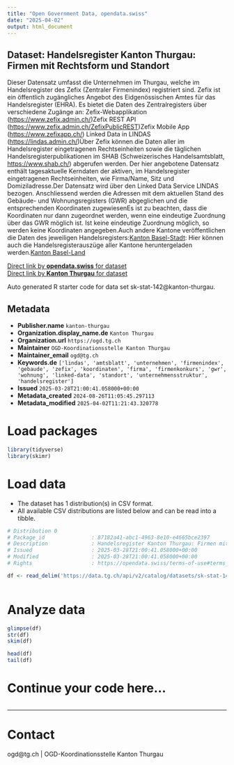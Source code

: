 ```yaml
---
title: "Open Government Data, opendata.swiss"
date: "2025-04-02"
output: html_document
---
```


## Dataset: Handelsregister Kanton Thurgau: Firmen mit Rechtsform und Standort

Dieser Datensatz umfasst die Unternehmen im Thurgau, welche im Handelsregister des Zefix (Zentraler Firmenindex) registriert sind. Zefix ist ein öffentlich zugängliches Angebot des Eidgenössischen Amtes für das Handelsregister (EHRA). Es bietet die Daten des Zentralregisters über verschiedene Zugänge an: Zefix-Webapplikation ([https://www.zefix.admin.ch/](https://www.zefix.admin.ch/))Zefix REST API ([https://www.zefix.admin.ch/ZefixPublicREST](https://www.zefix.admin.ch/ZefixPublicREST))Zefix Mobile App ([https://www.zefixapp.ch/](https://www.zefixapp.ch/)) Linked Data in LINDAS ([https://lindas.admin.ch/](https://lindas.admin.ch/))Über Zefix können die Daten aller im Handelsregister eingetragenen Rechtseinheiten sowie die täglichen Handelsregisterpublikationen im SHAB (Schweizerisches Handelsamtsblatt, [https://www.shab.ch/](https://www.shab.ch/)) abgerufen werden. Der hier angebotene Datensatz enthält tagesaktuelle Kerndaten der aktiven, im Handelsregister eingetragenen Rechtseinheiten, wie Firma/Name, Sitz und Domiziladresse.Der Datensatz wird über den Linked Data Service LINDAS bezogen. Anschliessend werden die Adressen mit dem aktuellen Stand des Gebäude- und Wohnungsregisters (GWR) abgeglichen und die entsprechenden Koordinaten zugewiesenEs ist zu beachten, dass die Koordinaten nur dann zugeordnet werden, wenn eine eindeutige Zuordnung über das GWR möglich ist. Ist keine eindeutige Zuordnung möglich, so werden keine Koordinaten angegeben.Auch andere Kantone veröffentlichen die Daten des jeweiligen Handelsregisters:[Kanton Basel-Stadt](https://data.bs.ch/explore/dataset/100330/information/?disjunctive.company_type_de&disjunctive.municipality&disjunctive.plz&disjunctive.locality&disjunctive.address&sort=company_legal_name): Hier können auch die Handelsregisterauszüge aller Kantone heruntergeladen werden.[Kanton Basel-Land](https://data.bl.ch/explore/dataset/12480/information/?disjunctive.firmensitz&disjunctive.firmensitz_bezirk&disjunctive.rechtsform&disjunctive.noga_abschnitt&disjunctive.noga_abteilung&disjunctive.lokalisierungsmethode&sort=firmensitz_code)

[Direct link by **opendata.swiss** for dataset](https://opendata.swiss/de/dataset/handelsregister-kanton-thurgau-firmen-mit-rechtsform-und-standort)<br>
[Direct link by **Kanton Thurgau** for dataset](https://data.tg.ch/explore/dataset/sk-stat-142/)

Auto generated R starter code for data set sk-stat-142@kanton-thurgau.

## Metadata

- **Publisher.name** `kanton-thurgau`
- **Organization.display_name.de** `Kanton Thurgau`
- **Organization.url** `https://ogd.tg.ch`
- **Maintainer** `OGD-Koordinationsstelle Kanton Thurgau`
- **Maintainer_email** `ogd@tg.ch`
- **Keywords.de** `['lindas', 'amtsblatt', 'unternehmen', 'firmenindex', 'gebaude', 'zefix', 'koordinaten', 'firma', 'firmenkonkurs', 'gwr', 'wohnung', 'linked-data', 'standort', 'unternehmensstruktur', 'handelsregister']`
- **Issued** `2025-03-28T21:00:41.058000+00:00`
- **Metadata_created** `2024-08-26T11:05:45.297113`
- **Metadata_modified** `2025-04-02T11:21:43.320778`


# Load packages

```r

library(tidyverse)
library(skimr)

```

# Load data

-   The dataset has 1 distribution(s) in CSV format.
-   All available CSV distributions are listed below and can be read into a tibble.

```r

# Distribution 0
# Package_id               : 87182a41-abc1-4963-8e10-e4665bce2397
# Description              : Handelsregister Kanton Thurgau: Firmen mit Rechtsform und Standort (csv)
# Issued                   : 2025-03-28T21:00:41.058000+00:00
# Modified                 : 2025-03-28T21:00:41.058000+00:00
# Rights                   : https://opendata.swiss/terms-of-use#terms_by

df <- read_delim('https://data.tg.ch/api/v2/catalog/datasets/sk-stat-142/exports/csv?use_labels=true')



```

# Analyze data

```r

glimpse(df)
str(df)
skim(df)

head(df)
tail(df)

```

# Continue your code here...

```r

```

------------------------------------------------------------------------

# Contact

ogd@tg.ch | OGD-Koordinationsstelle Kanton Thurgau
